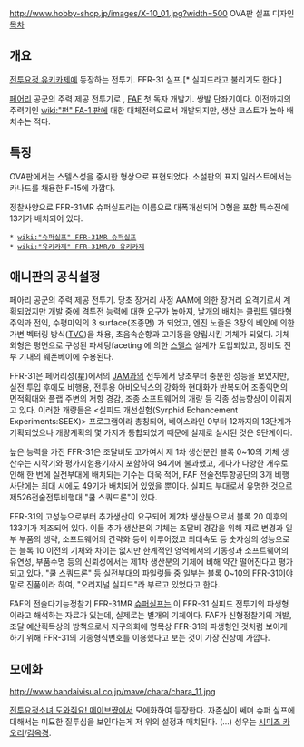 http://www.hobby-shop.jp/images/X-10_01.jpg?width=500
OVA판 실프 디자인
[[목차]]
== 개요 ==
[[전투요정 유키카제]]에 등장하는 전투기. FFR-31 실프.[* 실피드라고 불리기도 한다.]
 
[[페어리]] 공군의 주력 제공 전투기로 , [[FAF]] 첫 독자 개발기. 쌍발 단좌기이다. 이전까지의 주력기인 [[wiki:"펀" FA-1 판]]에 대한 대체전력으로서 개발되지만, 생산 코스트가 높아 배치수는 적다.

== 특징 ==
OVA판에서는 스텔스성을 중시한 형상으로 표현되었다. 소설판의 표지 일러스트에서는 카나드를 채용한 F-15에 가깝다.

정찰사양으로 FFR-31MR 슈퍼실프라는 이름으로 대폭개선되어 D형을 포함 특수전에 13기가 배치되어 있다.

 * [[wiki:"슈퍼실프" FFR-31MR 슈퍼실프]]
 * [[wiki:"유키카제" FFR-31MR/D 유키카제]]

== 애니판의 공식설정 ==
페아리 공군의 주력 제공 전투기. 당초 장거리 사정 AAM에 의한 장거리 요격기로서 계획되었지만 개발 중에 격투전 능력에 대한 요구가 높아져, 날개의 배치는 클립트 델타형 주익과 전익, 수평미익의 3 surface(조종면) 가 되었고, 엔진 노즐은 3장의 베인에 의한 가변 벡터링 방식([[TVC]])을 채용, 초음속순항과 고기동을 양립시킨 기체가 되었다. 기체외형은 평면으로 구성된 파세팅faceting 에 의한 [[스텔스]] 설계가 도입되었고, 장비도 전부 기내의 웨폰베이에 수용된다. 

FFR-31은 페어리성(星)에서의 [[JAM]]과의 전투에서 당초부터 충분한 성능을 보였지만, 실전 투입 후에도 비행용, 전투용 아비오닉스의 강화와 현대화가 반복되어 조종익면의 면적획대와 플랩 주변의 저항 경감, 조종 소프트웨어의 개량 등 각종 성능향상이 이뤄지고 있다. 이러한 개량들은 <실피드 개선실험(Syrphid Echancement Experiments:SEEX)> 프로그램이라 총칭되어, 베이스라인 0부터 12까지의 13단계가 기획되었으나 개량계획의 몇 가지가 통합되었기 때문에 실제로 실시된 것은 9단계이다. 

높은 능력을 가진 FFR-31은 조달비도 고가여서 제 1차 생산분인 블록 0~10의 기체 생산수는 시작기와 평가시험용기까지 포함하여 94기에 불과했고, 게다가 다양한 개수로 인해 한 번에 실전부대에 배치되는 기수는 더욱 적어, FAF 전술전투항공단의 3개 비행사단에는 최대 시에도 49기가 배치되어 있었을 뿐이다. 실피드 부대로서 유명한 것으로 제526전술전투비행대 "쿨 스쿼드론"이 있다.

FFR-31의 고성능으로부터 추가생산이 요구되어 제2차 생산분으로서 블록 20 이후의 133기가 제조되어 있다. 이들 추가 생산분의 기체는 조달비 경감을 위해 재료 변경과 일부 부품의 생략, 소프트웨어의 간략화 등이 이루어졌고 최대속도 등 숫자상의 성능으로는 블록 10 이전의 기체와 차이는 없지만 한계적인 영역에서의 기동성과 소프트웨어의 유연성, 부품수명 등의 신뢰성에서는 제1차 생산분의 기체에 비해 약간 떨어진다고 평가되고 있다. "쿨 스쿼드론" 등 실전부대의 파일럿들 중 일부는 블록 0~10의 FFR-31이야말로 진품이라 하여, "오리지널 실피드"라 부르고 있었다고 한다.

FAF의 전술다기능정찰기 FFR-31MR [[슈퍼실프]]는 이 FFR-31 실피드 전투기의 파생형이라고 해석하는 자료가 있는데, 실제로는 별개의 기체이다. FAF가 신형정찰기의 개발, 조달 예산획득상의 방책으로서 지구의회에 명목상 FFR-31의 파생형인 것처럼 보이게 하기 위해 FFR-31의 기종형식번호를 이용했다고 보는 것이 가장 진상에 가깝다.

== 모에화 ==
http://www.bandaivisual.co.jp/mave/chara/chara_11.jpg

[[전투요정소녀 도와줘요! 메이브쨩]]에서 모에화하여 등장한다. 
자존심이 쎄며 슈퍼 실프에 대해서는 미묘한 질투심을 보인다는게 저 위의 설정과 매치된다. (...) 
성우는 [[시미즈 카오리]]/[[김옥경]].
